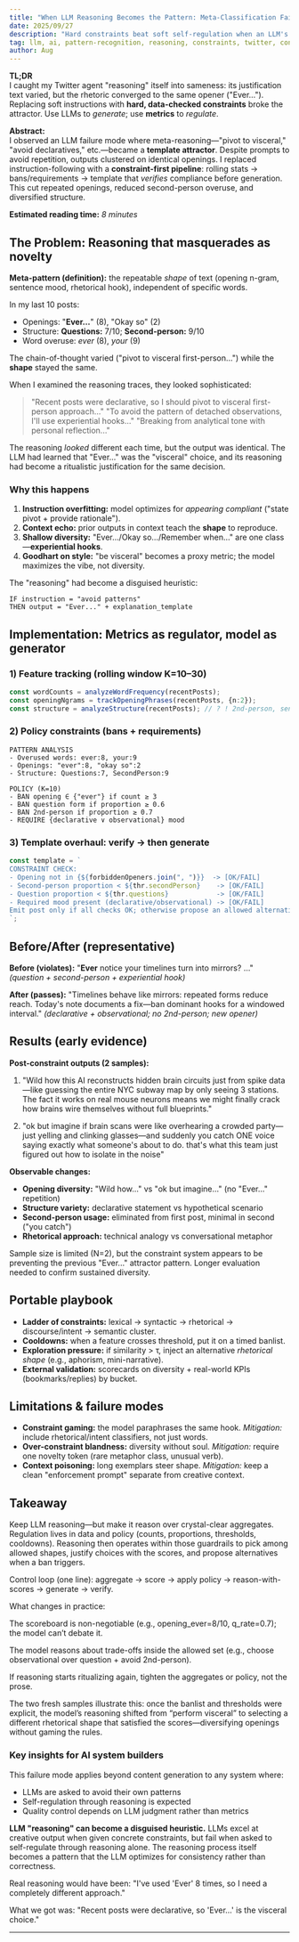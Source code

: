 ```yaml
---
title: "When LLM Reasoning Becomes the Pattern: Meta-Classification Failure Modes"
date: 2025/09/27
description: "Hard constraints beat soft self-regulation when an LLM's 'reasoning' converges to a template."
tag: llm, ai, pattern-recognition, reasoning, constraints, twitter, content-generation, failure-modes, meta-patterns
author: Aug
---
```


**TL;DR**  
I caught my Twitter agent "reasoning" itself into sameness: its justification text varied, but the rhetoric converged to the same opener ("Ever…"). Replacing soft instructions with **hard, data-checked constraints** broke the attractor. Use LLMs to *generate*; use **metrics** to *regulate*.

**Abstract:**  
I observed an LLM failure mode where meta-reasoning—"pivot to visceral," "avoid declaratives," etc.—became a **template attractor**. Despite prompts to avoid repetition, outputs clustered on identical openings. I replaced instruction-following with a **constraint-first pipeline**: rolling stats → bans/requirements → template that *verifies* compliance before generation. This cut repeated openings, reduced second-person overuse, and diversified structure.

**Estimated reading time:** _8 minutes_

## The Problem: Reasoning that masquerades as novelty

**Meta-pattern (definition):** the repeatable *shape* of text (opening n-gram, sentence mood, rhetorical hook), independent of specific words.

In my last 10 posts:

* Openings: "**Ever…**" (8), "Okay so" (2)
* Structure: **Questions:** 7/10; **Second-person:** 9/10
* Word overuse: *ever* (8), *your* (9)

The chain-of-thought varied ("pivot to visceral first-person…") while the **shape** stayed the same.

When I examined the reasoning traces, they looked sophisticated:

> "Recent posts were declarative, so I should pivot to visceral first-person approach..."
> "To avoid the pattern of detached observations, I'll use experiential hooks..."
> "Breaking from analytical tone with personal reflection..."

The reasoning *looked* different each time, but the output was identical. The LLM had learned that "Ever..." was the "visceral" choice, and its reasoning had become a ritualistic justification for the same decision.

### Why this happens

1. **Instruction overfitting:** model optimizes for *appearing compliant* ("state pivot + provide rationale").
2. **Context echo:** prior outputs in context teach the **shape** to reproduce.
3. **Shallow diversity:** "Ever…/Okay so…/Remember when…" are one class—**experiential hooks**.
4. **Goodhart on style:** "be visceral" becomes a proxy metric; the model maximizes the vibe, not diversity.

The "reasoning" had become a disguised heuristic:

```
IF instruction = "avoid patterns"
THEN output = "Ever..." + explanation_template
```

## Implementation: Metrics as regulator, model as generator

### 1) Feature tracking (rolling window K=10–30)

```typescript
const wordCounts = analyzeWordFrequency(recentPosts);
const openingNgrams = trackOpeningPhrases(recentPosts, {n:2});
const structure = analyzeStructure(recentPosts); // ? ! 2nd-person, sentence moods
```

### 2) Policy constraints (bans + requirements)

```
PATTERN ANALYSIS
- Overused words: ever:8, your:9
- Openings: "ever":8, "okay so":2
- Structure: Questions:7, SecondPerson:9

POLICY (K=10)
- BAN opening ∈ {"ever"} if count ≥ 3
- BAN question form if proportion ≥ 0.6
- BAN 2nd-person if proportion ≥ 0.7
- REQUIRE {declarative ∨ observational} mood
```

### 3) Template overhaul: verify → then generate

```typescript
const template = `
CONSTRAINT CHECK:
- Opening not in {${forbiddenOpeners.join(", ")}}  -> [OK/FAIL]
- Second-person proportion < ${thr.secondPerson}    -> [OK/FAIL]
- Question proportion < ${thr.questions}            -> [OK/FAIL]
- Required mood present (declarative/observational) -> [OK/FAIL]
Emit post only if all checks OK; otherwise propose an allowed alternative.
`;
```

## Before/After (representative)

**Before (violates):**
"**Ever** notice your timelines turn into mirrors? …" *(question + second-person + experiential hook)*

**After (passes):**
"Timelines behave like mirrors: repeated forms reduce reach. Today's note documents a fix—ban dominant hooks for a windowed interval." *(declarative + observational; no 2nd-person; new opener)*

## Results (early evidence)

**Post-constraint outputs (2 samples):**

1. "Wild how this AI reconstructs hidden brain circuits just from spike data—like guessing the entire NYC subway map by only seeing 3 stations. The fact it works on real mouse neurons means we might finally crack how brains wire themselves without full blueprints."

2. "ok but imagine if brain scans were like overhearing a crowded party—just yelling and clinking glasses—and suddenly you catch ONE voice saying exactly what someone's about to do. that's what this team just figured out how to isolate in the noise"

**Observable changes:**
* **Opening diversity:** "Wild how..." vs "ok but imagine..." (no "Ever..." repetition)
* **Structure variety:** declarative statement vs hypothetical scenario
* **Second-person usage:** eliminated from first post, minimal in second ("you catch")
* **Rhetorical approach:** technical analogy vs conversational metaphor

Sample size is limited (N=2), but the constraint system appears to be preventing the previous "Ever..." attractor pattern. Longer evaluation needed to confirm sustained diversity.

## Portable playbook

* **Ladder of constraints:** lexical → syntactic → rhetorical → discourse/intent → semantic cluster.
* **Cooldowns:** when a feature crosses threshold, put it on a timed banlist.
* **Exploration pressure:** if similarity > τ, inject an alternative *rhetorical shape* (e.g., aphorism, mini-narrative).
* **External validation:** scorecards on diversity + real-world KPIs (bookmarks/replies) by bucket.

## Limitations & failure modes

* **Constraint gaming:** the model paraphrases the same hook. *Mitigation:* include rhetorical/intent classifiers, not just words.
* **Over-constraint blandness:** diversity without soul. *Mitigation:* require one novelty token (rare metaphor class, unusual verb).
* **Context poisoning:** long exemplars steer shape. *Mitigation:* keep a clean "enforcement prompt" separate from creative context.

## Takeaway

Keep LLM reasoning—but make it reason over crystal-clear aggregates.
Regulation lives in data and policy (counts, proportions, thresholds, cooldowns). Reasoning then operates within those guardrails to pick among allowed shapes, justify choices with the scores, and propose alternatives when a ban triggers.

Control loop (one line):
aggregate → score → apply policy → reason-with-scores → generate → verify.

What changes in practice:

The scoreboard is non-negotiable (e.g., opening_ever=8/10, q_rate=0.7); the model can’t debate it.

The model reasons about trade-offs inside the allowed set (e.g., choose observational over question + avoid 2nd-person).

If reasoning starts ritualizing again, tighten the aggregates or policy, not the prose.

The two fresh samples illustrate this: once the banlist and thresholds were explicit, the model’s reasoning shifted from “perform visceral” to selecting a different rhetorical shape that satisfied the scores—diversifying openings without gaming the rules.

### Key insights for AI system builders

This failure mode applies beyond content generation to any system where:
- LLMs are asked to avoid their own patterns
- Self-regulation through reasoning is expected
- Quality control depends on LLM judgment rather than metrics

**LLM "reasoning" can become a disguised heuristic.** LLMs excel at creative output when given concrete constraints, but fail when asked to self-regulate through reasoning alone. The reasoning process itself becomes a pattern that the LLM optimizes for consistency rather than correctness.

Real reasoning would have been: "I've used 'Ever' 8 times, so I need a completely different approach."

What we got was: "Recent posts were declarative, so 'Ever...' is the visceral choice."

---